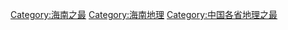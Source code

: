 [[Category:海南之最|Category:海南之最]]
[[Category:海南地理|Category:海南地理]]
[[Category:中国各省地理之最|Category:中国各省地理之最]]